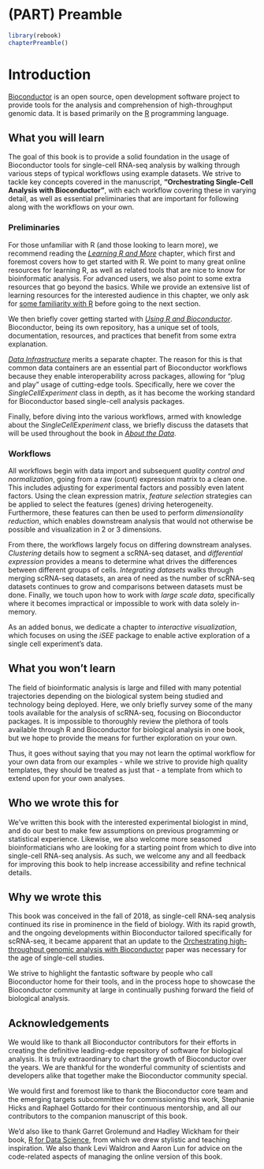 # (PART) Preamble {-}

```r
library(rebook)
chapterPreamble()
```

# Introduction

[Bioconductor](https://bioconductor.org) is an open source, open development software project to provide tools for the analysis and comprehension of high-throughput genomic data. It is based primarily on the [R](http://www.r-project.org/) programming language.

## What you will learn

The goal of this book is to provide a solid foundation in the usage of Bioconductor tools for single-cell RNA-seq analysis by walking through various steps of typical workflows using example datasets. We strive to tackle key concepts covered in the manuscript, __"Orchestrating Single-Cell Analysis with Bioconductor"__, with each workflow covering these in varying detail, as well as essential preliminaries that are important for following along with the workflows on your own.

### Preliminaries

For those unfamiliar with R (and those looking to learn more), we recommend reading the  [_Learning R and More_](#learning-r-and-more) chapter, which first and foremost covers how to get started with R. We point to many great online resources for learning R, as well as related tools that are nice to know for bioinformatic analysis. For advanced users, we also point to some extra resources that go beyond the basics. While we provide an extensive list of learning resources for the interested audience in this chapter, we only ask for [some familiarity with R](#getting-started-with-r) before going to the next section.

We then briefly cover getting started with [_Using R and Bioconductor_](#using-r-and-bioconductor). Bioconductor, being its own repository, has a unique set of tools, documentation, resources, and practices that benefit from some extra explanation.

[_Data Infrastructure_](#data-infrastructure) merits a separate chapter. The reason for this is that common data containers are an essential part of Bioconductor workflows because they enable interoperability across packages, allowing for "plug and play" usage of cutting-edge tools. Specifically, here we cover the _SingleCellExperiment_ class in depth, as it has become the working standard for Bioconductor based single-cell analysis packages.

Finally, before diving into the various workflows, armed with knowledge about the _SingleCellExperiment_ class, we briefly discuss the datasets that will be used throughout the book in [_About the Data_](#about-the-data). 


### Workflows

All workflows begin with data import and subsequent _quality control and normalization_, going from a raw (count) expression matrix to a clean one. This includes adjusting for experimental factors and possibly even latent factors. Using the clean expression matrix, _feature selection_ strategies can be applied to select the features (genes) driving heterogeneity. Furthermore, these features can then be used to perform _dimensionality reduction_, which enables downstream analysis that would not otherwise be possible and visualization in 2 or 3 dimensions. 

From there, the workflows largely focus on differing downstream analyses. _Clustering_ details how to segment a scRNA-seq dataset, and _differential expression_  provides a means to determine what drives the differences between different groups of cells. _Integrating datasets_ walks through merging scRNA-seq datasets, an area of need as the number of scRNA-seq datasets continues to grow and comparisons between datasets must be done. Finally, we touch upon how to work with _large scale data_, specifically where it becomes impractical or impossible to work with data solely in-memory. 

As an added bonus, we dedicate a chapter to _interactive visualization_, which focuses on using the _iSEE_ package to enable active exploration of a single cell experiment's data.


## What you won't learn

The field of bioinformatic analysis is large and filled with many potential trajectories depending on the biological system being studied and technology being deployed. Here, we only briefly survey some of the many tools available for the analysis of scRNA-seq, focusing on Bioconductor packages. It is impossible to thoroughly review the plethora of tools available through R and Bioconductor for biological analysis in one book, but we hope to provide the means for further exploration on your own.

Thus, it goes without saying that you may not learn the optimal workflow for your own data from our examples - while we strive to provide high quality templates, they should be treated as just that - a template from which to extend upon for your own analyses. 


## Who we wrote this for

We've written this book with the interested experimental biologist in mind, and do our best to make few assumptions on previous programming or statistical experience. Likewise, we also welcome more seasoned bioinformaticians who are looking for a starting point from which to dive into single-cell RNA-seq analysis. As such, we welcome any and all feedback for improving this book to help increase accessibility and refine technical details.


## Why we wrote this

This book was conceived in the fall of 2018, as single-cell RNA-seq analysis continued its rise in prominence in the field of biology. With its rapid growth, and the ongoing developments within Bioconductor tailored specifically for scRNA-seq, it became apparent that an update to the [Orchestrating high-throughput genomic analysis with Bioconductor](https://www.nature.com/articles/nmeth.3252) paper was necessary for the age of single-cell studies.

We strive to highlight the fantastic software by people who call Bioconductor home for their tools, and in the process hope to showcase the Bioconductor community at large in continually pushing forward the field of biological analysis. 

## Acknowledgements

We would like to thank all Bioconductor contributors for their efforts in creating the definitive leading-edge repository of software for biological analysis. It is truly extraordinary to chart the growth of Bioconductor over the years. We are thankful for the wonderful community of scientists and developers alike that together make the Bioconductor community special.

We would first and foremost like to thank the Bioconductor core team and the emerging targets subcommittee for commissioning this work, Stephanie Hicks and Raphael Gottardo for their continuous mentorship, and all our contributors to the companion manuscript of this book.

We'd also like to thank Garret Grolemund and Hadley Wickham for their book, [R for Data Science](https://r4ds.had.co.nz/index.html), from which we drew stylistic and teaching inspiration. We also thank Levi Waldron and Aaron Lun for advice on the code-related aspects of managing the online version of this book.


